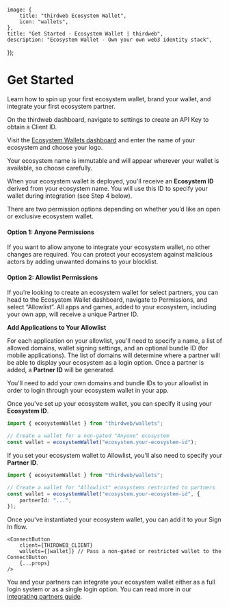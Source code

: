 
	image: {
		title: "thirdweb Ecosystem Wallet",
		icon: "wallets",
	},
	title: "Get Started - Ecosystem Wallet | thirdweb",
	description: "Ecosystem Wallet - Own your own web3 identity stack",
});

# Get Started

Learn how to spin up your first ecosystem wallet, brand your wallet, and integrate your first ecosystem partner.

<Steps>
<Step title='Get your Client ID'>
On the thirdweb dashboard, navigate to settings to create an API Key to obtain a Client ID.
</Step>
<Step title='Deploy Your Instance'>

Visit the [Ecosystem Wallets dashboard](https://thirdweb.com/team/~/~/ecosystem/create) and enter the name of your ecosystem and choose your logo.

<Callout variant="info">
	Your ecosystem name is immutable and will appear wherever your wallet is
	available, so choose carefully.
</Callout>

When your ecosystem wallet is deployed, you'll receive an **Ecosystem ID** derived from your ecosystem name. You will use this ID to specify your wallet during integration (see Step 4 below).

<DocImage src={CreateEcosystemWallet} />
</Step>

<Step title='Set Ecosystem Permissions'>

There are two permission options depending on whether you’d like an open or exclusive ecosystem wallet.

<DocImage src={EcosystemWalletPermissions} />

#### Option 1: Anyone Permissions

If you want to allow anyone to integrate your ecosystem wallet, no other changes are required. You can protect your ecosystem against malicious actors by adding unwanted domains to your blocklist.

#### Option 2: Allowlist Permissions

If you’re looking to create an ecosystem wallet for select partners, you can head to the Ecosystem Wallet dashboard, navigate to Permissions, and select “Allowlist”. All apps and games, added to your ecosystem, including your own app, will receive a unique Partner ID.

**Add Applications to Your Allowlist**

For each application on your allowlist, you'll need to specify a name, a list of allowed domains, wallet signing settings, and an optional bundle ID (for mobile applications). The list of domains will determine where a partner will be able to display your ecosystem as a login option. Once a partner is added, a **Partner ID** will be generated.

<Callout title="Adding Your Own App as a Partner" variant="info">
	You'll need to add your own domains and bundle IDs to your allowlist in order
	to login through your ecosystem wallet in your app.
</Callout>

<DocImage src={AddAPartner} />
</Step>

<Step title='Integrating Your Ecosystem Wallet'>

Once you've set up your ecosystem wallet, you can specify it using your **Ecosystem ID**.

```ts
import { ecosystemWallet } from "thirdweb/wallets";

// Create a wallet for a non-gated "Anyone" ecosystem
const wallet = ecosystemWallet("ecosystem.your-ecosystem-id");
```

If you set your ecosystem wallet to Allowlist, you'll also need to specify your **Partner ID**.

```ts
import { ecosystemWallet } from "thirdweb/wallets";

// Create a wallet for "Allowlist" ecosystems restricted to partners
const wallet = ecosystemWallet("ecosystem.your-ecosystem-id", {
	partnerId: "...",
});
```

Once you've instantiated your ecosystem wallet, you can add it to your Sign In flow.

```tsx
<ConnectButton
	client={THIRDWEB_CLIENT}
	wallets={[wallet]} // Pass a non-gated or restricted wallet to the ConnectButton
	{...props}
/>
```

You and your partners can integrate your ecosystem wallet either as a full login system or as a single login option. You can read more in our [integrating partners guide](/connect/ecosystems/integrating-partners).

</Step>

</Steps>

